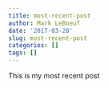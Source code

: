 ```yaml
---
title: most-recent-post
author: Mark LeBoeuf
date: '2017-03-28'
slug: most-recent-post
categories: []
tags: []
---
```


This is my most recent post